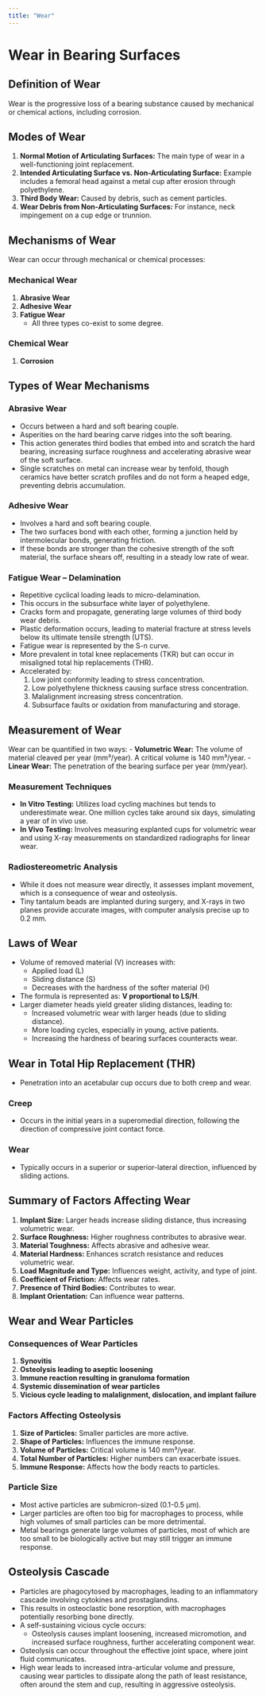 ```yaml
---
title: "Wear"
---
```


# Wear in Bearing Surfaces

## Definition of Wear

Wear is the progressive loss of a bearing substance caused by mechanical or chemical actions, including corrosion.

## Modes of Wear

1.  **Normal Motion of Articulating Surfaces:** The main type of wear in a well-functioning joint replacement.
2.  **Intended Articulating Surface vs. Non-Articulating Surface:** Example includes a femoral head against a metal cup after erosion through polyethylene.
3.  **Third Body Wear:** Caused by debris, such as cement particles.
4.  **Wear Debris from Non-Articulating Surfaces:** For instance, neck impingement on a cup edge or trunnion.

## Mechanisms of Wear

Wear can occur through mechanical or chemical processes:

### Mechanical Wear

1.  **Abrasive Wear**
2.  **Adhesive Wear**
3.  **Fatigue Wear**
    -   All three types co-exist to some degree.

### Chemical Wear

1.  **Corrosion**

## Types of Wear Mechanisms

### Abrasive Wear

-   Occurs between a hard and soft bearing couple.
-   Asperities on the hard bearing carve ridges into the soft bearing.
-   This action generates third bodies that embed into and scratch the hard bearing, increasing surface roughness and accelerating abrasive wear of the soft surface.
-   Single scratches on metal can increase wear by tenfold, though ceramics have better scratch profiles and do not form a heaped edge, preventing debris accumulation.

### Adhesive Wear

-   Involves a hard and soft bearing couple.
-   The two surfaces bond with each other, forming a junction held by intermolecular bonds, generating friction.
-   If these bonds are stronger than the cohesive strength of the soft material, the surface shears off, resulting in a steady low rate of wear.

### Fatigue Wear – Delamination

-   Repetitive cyclical loading leads to micro-delamination.
-   This occurs in the subsurface white layer of polyethylene.
-   Cracks form and propagate, generating large volumes of third body wear debris.
-   Plastic deformation occurs, leading to material fracture at stress levels below its ultimate tensile strength (UTS).
-   Fatigue wear is represented by the S-n curve.
-   More prevalent in total knee replacements (TKR) but can occur in misaligned total hip replacements (THR).
-   Accelerated by:
    1.  Low joint conformity leading to stress concentration.
    2.  Low polyethylene thickness causing surface stress concentration.
    3.  Malalignment increasing stress concentration.
    4.  Subsurface faults or oxidation from manufacturing and storage.

## Measurement of Wear

Wear can be quantified in two ways: - **Volumetric Wear:** The volume of material cleaved per year (mm³/year). A critical volume is 140 mm³/year. - **Linear Wear:** The penetration of the bearing surface per year (mm/year).

### Measurement Techniques

-   **In Vitro Testing:** Utilizes load cycling machines but tends to underestimate wear. One million cycles take around six days, simulating a year of in vivo use.
-   **In Vivo Testing:** Involves measuring explanted cups for volumetric wear and using X-ray measurements on standardized radiographs for linear wear.

### Radiostereometric Analysis

-   While it does not measure wear directly, it assesses implant movement, which is a consequence of wear and osteolysis.
-   Tiny tantalum beads are implanted during surgery, and X-rays in two planes provide accurate images, with computer analysis precise up to 0.2 mm.

## Laws of Wear

-   Volume of removed material (V) increases with:
    -   Applied load (L)
    -   Sliding distance (S)
    -   Decreases with the hardness of the softer material (H)
-   The formula is represented as: **V proportional to LS/H**.
-   Larger diameter heads yield greater sliding distances, leading to:
    -   Increased volumetric wear with larger heads (due to sliding distance).
    -   More loading cycles, especially in young, active patients.
    -   Increasing the hardness of bearing surfaces counteracts wear.

## Wear in Total Hip Replacement (THR)

-   Penetration into an acetabular cup occurs due to both creep and wear.

### Creep

-   Occurs in the initial years in a superomedial direction, following the direction of compressive joint contact force.

### Wear

-   Typically occurs in a superior or superior-lateral direction, influenced by sliding actions.

## Summary of Factors Affecting Wear

1.  **Implant Size:** Larger heads increase sliding distance, thus increasing volumetric wear.
2.  **Surface Roughness:** Higher roughness contributes to abrasive wear.
3.  **Material Toughness:** Affects abrasive and adhesive wear.
4.  **Material Hardness:** Enhances scratch resistance and reduces volumetric wear.
5.  **Load Magnitude and Type:** Influences weight, activity, and type of joint.
6.  **Coefficient of Friction:** Affects wear rates.
7.  **Presence of Third Bodies:** Contributes to wear.
8.  **Implant Orientation:** Can influence wear patterns.

## Wear and Wear Particles

### Consequences of Wear Particles

1.  **Synovitis**
2.  **Osteolysis leading to aseptic loosening**
3.  **Immune reaction resulting in granuloma formation**
4.  **Systemic dissemination of wear particles**
5.  **Vicious cycle leading to malalignment, dislocation, and implant failure**

### Factors Affecting Osteolysis

1.  **Size of Particles:** Smaller particles are more active.
2.  **Shape of Particles:** Influences the immune response.
3.  **Volume of Particles:** Critical volume is 140 mm³/year.
4.  **Total Number of Particles:** Higher numbers can exacerbate issues.
5.  **Immune Response:** Affects how the body reacts to particles.

### Particle Size

-   Most active particles are submicron-sized (0.1-0.5 µm).
-   Larger particles are often too big for macrophages to process, while high volumes of small particles can be more detrimental.
-   Metal bearings generate large volumes of particles, most of which are too small to be biologically active but may still trigger an immune response.

## Osteolysis Cascade

-   Particles are phagocytosed by macrophages, leading to an inflammatory cascade involving cytokines and prostaglandins.
-   This results in osteoclastic bone resorption, with macrophages potentially resorbing bone directly.
-   A self-sustaining vicious cycle occurs:
    -   Osteolysis causes implant loosening, increased micromotion, and increased surface roughness, further accelerating component wear.
-   Osteolysis can occur throughout the effective joint space, where joint fluid communicates.
-   High wear leads to increased intra-articular volume and pressure, causing wear particles to dissipate along the path of least resistance, often around the stem and cup, resulting in aggressive osteolysis.

